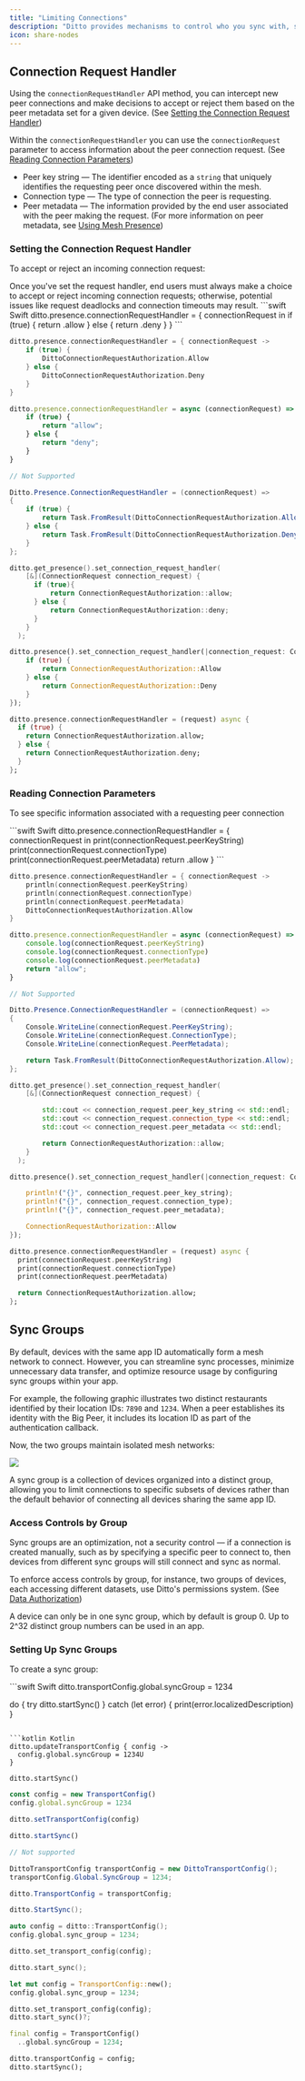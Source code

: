 ```yaml
---
title: "Limiting Connections"
description: "Ditto provides mechanisms to control who you sync with, such as sync groups and the `connectionRequestHandler` API method. This article provides guidance on how to use these mechanisms to manage which devices sync with each other, even within the same App."
icon: share-nodes
---
```


## Connection Request Handler

Using the `connectionRequestHandler` API method, you can intercept new peer connections and make decisions to accept or reject them based on the peer metadata set for a given device. (See [Setting the Connection Request Handler](#setting-the-connection-request-handler))

Within the `connectionRequestHandler` you can use the `connectionRequest` parameter to access information about the peer connection request. (See [Reading Connection Parameters](#reading-connection-parameters))
- Peer key string — The identifier encoded as a `string` that uniquely identifies the requesting peer once discovered within the mesh.
- Connection type — The type of connection the peer is requesting.
- Peer metadata — The information provided by the end user associated with the peer making the request. (For more information on peer metadata, see [Using Mesh Presence](./using-mesh-presence))

### Setting the Connection Request Handler

To accept or reject an incoming connection request:

<Info>
Once you've set the request handler, end users must always make a choice to accept or reject incoming connection requests; otherwise, potential issues like request deadlocks and connection timeouts may result.
</Info>

<CodeGroup>
```swift Swift
ditto.presence.connectionRequestHandler = { connectionRequest in
    if (true) {
        return .allow
    } else {
        return .deny
    }
}
```

```kotlin Kotlin
ditto.presence.connectionRequestHandler = { connectionRequest ->
    if (true) {
        DittoConnectionRequestAuthorization.Allow
    } else {
        DittoConnectionRequestAuthorization.Deny
    }
}
```

```javascript JS
ditto.presence.connectionRequestHandler = async (connectionRequest) => {
    if (true) {
        return "allow";
    } else {
        return "deny";
    }
}
```

```java Java
// Not Supported
```

```csharp C#
Ditto.Presence.ConnectionRequestHandler = (connectionRequest) =>
{
    if (true) {
        return Task.FromResult(DittoConnectionRequestAuthorization.Allow);
    } else {
        return Task.FromResult(DittoConnectionRequestAuthorization.Deny);
    }
};
```

```cpp C++
ditto.get_presence().set_connection_request_handler(
    [&](ConnectionRequest connection_request) {
      if (true){
          return ConnectionRequestAuthorization::allow;
      } else {
          return ConnectionRequestAuthorization::deny;
      }
    }
  );
```

```rust Rust
ditto.presence().set_connection_request_handler(|connection_request: ConnectionRequest| {
    if (true) {
        return ConnectionRequestAuthorization::Allow
    } else {
        return ConnectionRequestAuthorization::Deny
    }
});
```

```dart Dart
ditto.presence.connectionRequestHandler = (request) async {
  if (true) {
    return ConnectionRequestAuthorization.allow;
  } else {
    return ConnectionRequestAuthorization.deny;
  }
};
```
</CodeGroup>

### Reading Connection Parameters

To see specific information associated with a requesting peer connection

<CodeGroup>
```swift Swift
ditto.presence.connectionRequestHandler = { connectionRequest in
    print(connectionRequest.peerKeyString)
    print(connectionRequest.connectionType)
    print(connectionRequest.peerMetadata)
    return .allow
}
```

```kotlin Kotlin
ditto.presence.connectionRequestHandler = { connectionRequest ->
    println(connectionRequest.peerKeyString)
    println(connectionRequest.connectionType)
    println(connectionRequest.peerMetadata)
    DittoConnectionRequestAuthorization.Allow
}
```

```javascript JS
ditto.presence.connectionRequestHandler = async (connectionRequest) => {
    console.log(connectionRequest.peerKeyString)
    console.log(connectionRequest.connectionType)
    console.log(connectionRequest.peerMetadata)
    return "allow";
}
```

```java Java
// Not Supported
```

```csharp C#
Ditto.Presence.ConnectionRequestHandler = (connectionRequest) =>
{
    Console.WriteLine(connectionRequest.PeerKeyString);
    Console.WriteLine(connectionRequest.ConnectionType);
    Console.WriteLine(connectionRequest.PeerMetadata);

    return Task.FromResult(DittoConnectionRequestAuthorization.Allow);
};
```

```cpp C++
ditto.get_presence().set_connection_request_handler(
    [&](ConnectionRequest connection_request) {

        std::cout << connection_request.peer_key_string << std::endl;
        std::cout << connection_request.connection_type << std::endl;
        std::cout << connection_request.peer_metadata << std::endl;

        return ConnectionRequestAuthorization::allow;
    }
  );
```

```rust Rust
ditto.presence().set_connection_request_handler(|connection_request: ConnectionRequest| {

    println!("{}", connection_request.peer_key_string);
    println!("{}", connection_request.connection_type);
    println!("{}", connection_request.peer_metadata);

    ConnectionRequestAuthorization::Allow
});
```

```dart Dart
ditto.presence.connectionRequestHandler = (request) async {
  print(connectionRequest.peerKeyString)
  print(connectionRequest.connectionType)
  print(connectionRequest.peerMetadata)

  return ConnectionRequestAuthorization.allow;
};
```
</CodeGroup>

## Sync Groups

By default, devices with the same app ID automatically form a mesh network to connect. However, you can streamline sync processes, minimize unnecessary data transfer, and optimize resource usage by configuring sync groups within your app.

For example, the following graphic illustrates two distinct restaurants identified by their location IDs: `7890` and `1234`. When a peer establishes its identity with the Big Peer, it includes its location ID as part of the authentication callback.

Now, the two groups maintain isolated mesh networks:

<Frame>
  <img src="/images/v4.9/image-8.png"/>
</Frame>

A sync group is a collection of devices organized into a distinct group, allowing you to limit connections to specific subsets of devices rather than the default behavior of connecting all devices sharing the same app ID.

### Access Controls by Group

Sync groups are an optimization, not a security control — if a connection is created manually, such as by specifying a specific peer to connect to, then devices from different sync groups will still connect and sync as normal.

To enforce access controls by group, for instance, two groups of devices, each accessing different datasets, use Ditto's permissions system. (See [Data Authorization](../auth-and-authorization/data-authorization))

A device can only be in one sync group, which by default is group 0. Up to 2^32 distinct group numbers can be used in an app.

### Setting Up Sync Groups

To create a sync group:

<CodeGroup>
```swift Swift
ditto.transportConfig.global.syncGroup = 1234

do {
  try ditto.startSync()
} catch (let error) {
  print(error.localizedDescription)
}
```

```kotlin Kotlin
ditto.updateTransportConfig { config ->
  config.global.syncGroup = 1234U
}

ditto.startSync()
```

```javascript JS
const config = new TransportConfig()
config.global.syncGroup = 1234

ditto.setTransportConfig(config)

ditto.startSync()
```

```java Java
// Not supported
```

```csharp C#
DittoTransportConfig transportConfig = new DittoTransportConfig();
transportConfig.Global.SyncGroup = 1234;

ditto.TransportConfig = transportConfig;

ditto.StartSync();
```

```cpp C++
auto config = ditto::TransportConfig();
config.global.sync_group = 1234;

ditto.set_transport_config(config);

ditto.start_sync();
```

```rust Rust
let mut config = TransportConfig::new();
config.global.sync_group = 1234;

ditto.set_transport_config(config);
ditto.start_sync()?;
```

```dart Dart
final config = TransportConfig()
  ..global.syncGroup = 1234;

ditto.transportConfig = config;
ditto.startSync();
```
</CodeGroup>









